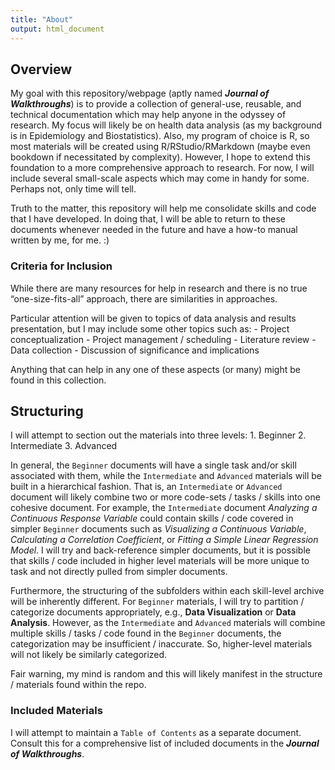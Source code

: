 ---
title: "About"
output: html_document
---


## Overview
My goal with this repository/webpage (aptly named ***Journal of Walkthroughs***) is to provide a collection of general-use, reusable, and technical documentation which may help anyone in the odyssey of research. My focus will likely be on health data analysis (as my background is in Epidemiology and Biostatistics). Also, my program of choice is R, so most materials will be created using R/RStudio/RMarkdown (maybe even bookdown if necessitated by complexity). However, I hope to extend this foundation to a more comprehensive approach to research. For now, I will include several small-scale aspects which may come in handy for some. Perhaps not, only time will tell.   

Truth to the matter, this repository will help me consolidate skills and code that I have developed. In doing that, I will be able to return to these documents whenever needed in the future and have a how-to manual written by me, for me. :)


### Criteria for Inclusion
While there are many resources for help in research and there is no true "one-size-fits-all" approach, there are similarities in approaches. 

Particular attention will be given to topics of data analysis and results presentation, but I may include some other topics such as:
- Project conceptualization
- Project management / scheduling
- Literature review
- Data collection
- Discussion of significance and implications

Anything that can help in any one of these aspects (or many) might be found in this collection. 



## Structuring
I will attempt to section out the materials into three levels:
1. Beginner
2. Intermediate
3. Advanced

In general, the `Beginner` documents will have a single task and/or skill associated with them, while the `Intermediate` and `Advanced` materials will be built in a hierarchical fashion. That is, an `Intermediate` or `Advanced` document will likely combine two or more code-sets / tasks / skills into one cohesive document. For example, the `Intermediate` document *Analyzing a Continuous Response Variable* could contain skills / code covered in simpler `Beginner` documents such as *Visualizing a Continuous Variable*, *Calculating a Correlation Coefficient*, or *Fitting a Simple Linear Regression Model*. I will try and back-reference simpler documents, but it is possible that skills / code included in higher level materials will be more unique to task and not directly pulled from simpler documents. 

Furthermore, the structuring of the subfolders within each skill-level archive will be inherently different. For `Beginner` materials, I will try to partition / categorize documents appropriately, e.g., **Data Visualization** or **Data Analysis**. However, as the `Intermediate` and `Advanced` materials will combine multiple skills / tasks / code found in the `Beginner` documents, the categorization may be insufficient / inaccurate. So, higher-level materials will not likely be similarly categorized. 

Fair warning, my mind is random and this will likely manifest in the structure / materials found within the repo. 


### Included Materials

I will attempt to maintain a `Table of Contents` as a separate document. Consult this for a comprehensive list of included documents in the ***Journal of Walkthroughs***. 










